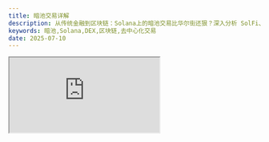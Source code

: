 ```yaml
---
title: 暗池交易详解
description: 从传统金融到区块链：Solana上的暗池交易比华尔街还狠？深入分析 SolFi、ZeroFi 等神秘 DEX
keywords: 暗池,Solana,DEX,区块链,去中心化交易
date: 2025-07-10
---
```


<div style={{ position: 'relative', paddingBottom: '56.25%', height: 0, overflow: 'hidden' }}>
  <iframe 
    src="https://www.youtube.com/embed/CgvB6Nb9ZgI?si=-ATbsAfT8M3HTX95" 
    title="暗池交易：从传统金融到Solana区块链暗池DEX详解 小鱼币币机 fishbbg" 
    style={{ 
      position: 'absolute', 
      top: 0, 
      left: 0, 
      width: '100%', 
      height: '100%',
      border: 'none',
      borderRadius: '8px'
    }}
    allow="accelerometer; autoplay; clipboard-write; encrypted-media; gyroscope; picture-in-picture; web-share" 
    referrerPolicy="strict-origin-when-cross-origin" 
    allowFullScreen
  />
</div>

## 本期视频内容

本期视频，小鱼将带你从传统金融的暗池历史讲起，一路讲到 Solana 链上最神秘的 DEX —— SolFi、ZeroFi、Obric V2。
  
它们没有官网、没有社区，却每天处理上亿美元的交易量。  
它们如何实现高效撮合？它们比华尔街玩得都厉害？  
链上暗池如何影响交易者的公平性和隐私性？  
Solana 的这几家暗池 DEX，究竟是效率奇迹，还是去中心化的新风险？

📌 本期内容涵盖：  
  - 暗池的起源与传统金融发展
  - Solana 上暗池 DEX 的运作方式
  - SolFi 等平台如何设计机制获得优势
  - 暗池交易的优势与潜在问题
